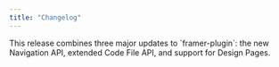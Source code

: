 ```yaml
---
title: "Changelog"
---
```


<Update label="v3.7.0">
  This release combines three major updates to `framer-plugin`: the new Navigation API, extended Code File API, and support for Design Pages.
</Update>

<Update label="10/06/2025" description="">
  
</Update>